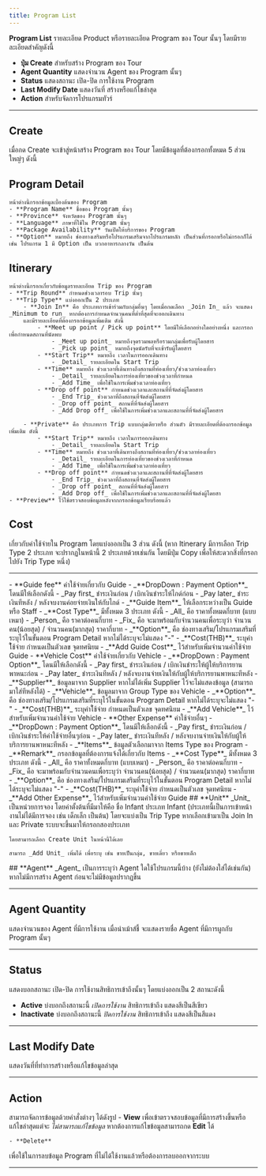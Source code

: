```yaml
---
title: Program List
---
```


**Program List** รายละเอียด Product หรือรายละเอียด Program ของ Tour นั้นๆ โดยมีรายละเอียดสำคัญดังนี้
- **ปุ่ม Create** สำหรับสร้าง Program ของ Tour 
- **Agent Quantity** แสดงจำนวน Agent ของ Program นั้นๆ
- **Status** แสดงสถานะ เปิด-ปิด การใช้งาน Program
- **Last Modify Date** แสดงวันที่ สร้างหรือแก้ไขล่าสุด
- **Action** สำหรับจัดการโปรแกรมทัวร์

---

## **Create**
เมื่อกด Create จะเข้าสู่หน้าสร้าง Program ของ Tour โดยมีข้อมูลที่ต้องกรอกทั้งหมด 5 ส่วนใหญ่ๆ ดังนี้


<Tabs className="unique-tabs">

<TabItem value="Program Detail">

## **Program Detail** 
    หน้าต่างนี้กรอกข้อมูลเบื้องต้นของ Program
    - **Program Name** ชื่อของ Program นั้นๆ
    - **Province** จังหวัดของ Program นั้นๆ
    - **Language** ภาษาที่ใช้ใน Program นั้นๆ
    - **Package Availability** วันเปิดให้บริการของ Program
    - **Option** หมายถึง ช่องทางเสริมหรือโปรแกรมเสริมจากโปรแกรมหลัก เป็นส่วนที่กรอกหรือไม่กรอกก็ได้ เช่น โปรแกรม 1 มี Option เป็น บวกอาหารกลางวัน เป็นต้น

    
</TabItem>

  <TabItem value="Itinerary">
  
## **Itinerary** 
    หน้าต่างนี้กรอกเกี่ยวกับข้อมูลรายละเอียด Trip ของ Program
    - **Trip Round** กำหนดช่วงเวลารอบ Trip นั้นๆ
    - **Trip Type** แบ่งออกเป็น 2 ประเภท
        - **Join In** คือ ประเภทการเข้าร่วมกับกลุ่มอื่นๆ โดยเมื่อกดเลือก _Join In_ แล้ว จะแสดง _Minimum to run_ หากต้องการกำหนดจำนวนคนที่ต่ำที่สุดที่จะออกเดินทาง
        และมีรายละเอียดที่ต้องกรอกข้อมูลเพิ่มเติม ดังนี้
            - **Meet up point / Pick up point** โดยมีให้เลือกอย่างใดอย่างหนึ่ง และกรอกเพื่อกำหนดสถานที่นัดพบ
                - _Meet up point_ หมายถึงจุดรวมพลหรือรวมกลุ่มเพื่อรับผู้โดยสาร
                - _Pick up point_ หมายถึงจุดนัดรับที่จะเข้ารับผู้โดยสาร
            - **Start Trip** หมายถึง เวลาในการออกเดินทาง
                - _Detail_ รายละเอียดใน Start Trip
            - **Time** หมายถึง ช่วงเวลาที่เดินทางถึงสถานที่ท่องเที่ยว/ช่วงเวลาท่องเที่ยว
                - _Detail_ รายละเอียดในการท่องเที่ยวของช่วงเวลาที่กำหนด
                - _Add Time_ เพื่อใช้ในการเพิ่มช่วงเวลาท่องเที่ยว
            - **Drop off point** กำหนดช่วงเวลาและสถานที่ที่จัดส่งผู้โดยสาร
                - _End Trip_ ช่วงเวลาที่ถึงสถานที่จัดส่งผู้โดยสาร
                - _Drop off point_ สถานที่ที่จัดส่งผู้โดยสาร
                - _Add Drop off_ เพื่อใช้ในการเพิ่มช่วงเวลาและสถานที่ที่จัดส่งผู้โดยสาร
            
        - **Private** คือ ประเภทการ Trip แบบกลุ่มเดียวหรือ ส่วนตัว มีรายละเอียดที่ต้องกรอกข้อมูลเพิ่มเติม ดังนี้
            - **Start Trip** หมายถึง เวลาในการออกเดินทาง
                - _Detail_ รายละเอียดใน Start Trip
            - **Time** หมายถึง ช่วงเวลาที่เดินทางถึงสถานที่ท่องเที่ยว/ช่วงเวลาท่องเที่ยว
                - _Detail_ รายละเอียดในการท่องเที่ยวของช่วงเวลาที่กำหนด
                - _Add Time_ เพื่อใช้ในการเพิ่มช่วงเวลาท่องเที่ยว
            - **Drop off point** กำหนดช่วงเวลาและสถานที่ที่จัดส่งผู้โดยสาร
                - _End Trip_ ช่วงเวลาที่ถึงสถานที่จัดส่งผู้โดยสาร
                - _Drop off point_ สถานที่ที่จัดส่งผู้โดยสาร
                - _Add Drop off_ เพื่อใช้ในการเพิ่มช่วงเวลาและสถานที่ที่จัดส่งผู้โดยสา
    - **Preview** ไว้ใช้ตรวจสอบข้อมูลหลังจากกรอกข้อมูลเรียบร้อยแล้ว
    
</TabItem>

  <TabItem value="Cost">
  
 ## **Cost** 
เกี่ยวกับค่าใช้จ่ายใน Program โดยแบ่งออกเป็น 3 ส่วน ดังนี้ (หาก Itinerary มีการเลือก Trip Type 2 ประเภท จะปรากฏในหน้านี้ 2 ประเภทด้วยเช่นกัน โดยมีปุ่ม Copy เพื่อให้สะดวกสิ่งที่กรอกไปยัง Trip Type หนึ่ง)

---
<Tabs>
  <TabItem value="Guide" label="Guide" default>
    - **Guide fee** ค่าใช้จ่ายเกี่ยวกับ Guide
            - _**DropDown : Payment Option**_ โดนมีให้เลือกดังนี้
                - _Pay first_ ชำระเงินก่อน / เบิกเงินชำระให้ไกด์ก่อน
                - _Pay later_ ชำระเงินทีหลัง / หลังจบงานค่อยจ่ายเงินให้กับไกด์
            - _**Guide Item**_ ให้เลือกระหว่างเป็น Guide หรือ Staff
            - _**Cost Type**_ มีทั้งหมด 3 ประเภท ดังนี้
                - _All_ คือ ราคาทั้งหมดกี่บาท (แบบเหมา)
                - _Person_ คือ ราคาต่อคนกี่บาท
                - _Fix_ คือ จะมาพร้อมกับจำนวนคนเพื่อระบุว่า จำนวนคน(น้อยสุด) / จำนวนคน(มากสุด) ราคากี่บาท
            - _**Option**_ คือ ช่องทางเสริม/โปรแกรมเสริมที่ระบุไว้ในขั้นตอน Program Detail หากไม่ได้ระบุจะไม่แสดง "-" 
            - _**Cost(THB)**_ ระบุค่าใ้ช้จ่าย กำหนดเป็นตัวเลข จุดทศนิยม
            - _**Add Guide Cost**_ ไว้สำหรับเพิ่มจำนวนค่าใช้จ่าย Guide
  </TabItem>
  <TabItem value="Vehicle" label="Vehicle">
    - **Vehicle Cost** ค่าใช้จ่ายเกี่ยวกับ Vehicle
            - _**DropDown : Payment Option**_ โดนมีให้เลือกดังนี้
                - _Pay first_ ชำระเงินก่อน / เบิกเงินชำระให้ผู้ให้บริการยานพาหนะก่อน
                - _Pay later_ ชำระเงินทีหลัง / หลังจบงานจ่ายเงินให้กับผู้ให้บริการยานพาหนะทีหลัง
            - _**Supplier**_ ข้อมูลมาจาก Supplier หากไม่่ได้เพิ่ม Supplier ไว้จะไม่แสดงข้อมูล (สามารถมาใส่ทีหลังได้)
            - _**Vehicle**_ ข้อมูลมาจาก Group Type ของ Vehicle
            - _**Option**_ คือ ช่องทางเสริม/โปรแกรมเสริมที่ระบุไว้ในขั้นตอน Program Detail หากไม่ได้ระบุจะไม่แสดง "-" 
            - _**Cost(THB)**_ ระบุค่าใ้ช้จ่าย กำหนดเป็นตัวเลข จุดทศนิยม
            - _**Add Vehicle**_ ไว้สำหรับเพิ่มจำนวนค่าใช้จ่าย Vehicle
  </TabItem>
  <TabItem value="OtherEx" label="Other Expense">
    - **Other Expense** ค่าใช้จ่ายอื่นๆ
            - _**DropDown : Payment Option**_ โดนมีให้เลือกดังนี้
                - _Pay first_ ชำระเงินก่อน / เบิกเงินชำระให้ค่าใช้จ่ายอื่นๆก่อน
                - _Pay later_ ชำระเงินทีหลัง / หลังจบงานจ่ายเงินให้กับผู้ให้บริการยานพาหนะทีหลัง
            - _**Items**_ ข้อมูลตัวเลือกมาจาก Items Type ของ Program
            - _**Remark**_ กรอกข้อมูลที่ต้องการแจ้งได้เกี่ยวกับ Items
            - _**Cost Type**_ มีทั้งหมด 3 ประเภท ดังนี้
                - _All_ คือ ราคาทั้งหมดกี่บาท (แบบเหมา)
                - _Person_ คือ ราคาต่อคนกี่บาท
                - _Fix_ คือ จะมาพร้อมกับจำนวนคนเพื่อระบุว่า จำนวนคน(น้อยสุด) / จำนวนคน(มากสุด) ราคากี่บาท
            - _**Option**_ คือ ช่องทางเสริม/โปรแกรมเสริมที่ระบุไว้ในขั้นตอน Program Detail หากไม่ได้ระบุจะไม่แสดง "-" 
            - _**Cost(THB)**_ ระบุค่าใ้ช้จ่าย กำหนดเป็นตัวเลข จุดทศนิยม
            - _**Add Other Expense**_ ไว้สำหรับเพิ่มจำนวนค่าใช้จ่าย Guide
  </TabItem>

</Tabs>
  </TabItem>
  <TabItem value="Unit">
## **Unit**
    _Unit_ เป็นหน่วยการจอง โดยค่าตั้งต้นที่มีมาให้คือ ชื่อ Infant ประเภท Infant (ประเภทนี้เป็นการเข้าหน้างานไม่ได้มีการจอง เช่น เด็กเล็ก เป็นต้น)
    โดยจะแบ่งเป็น Trip Type หากเลือกเข้ามาเป็น Join In และ Private ระบบจะขึ้นมาให้กรอกสองประเภท 

    โดยสามารถเลือก Create Unit ในหน้านี้ได้เลย
    
    สามารถ _Add Unit_ เพิ่มได้ เพื่อระบุ เช่น ขายเป็นกลุ่ม, ขายเดี่ยว หรือขายเด็ก 
  </TabItem>
  <TabItem value="Agent">
## **Agent**
    _Agent_ เป็นการระบุว่า Agent ใดใช้โปรแกรมนี้บ้าง (ยังไม่ต้องใส่ได้เช่นกัน) หากไม่มีการสร้าง Agent ก่อนจะไม่มีข้อมูลปรากฏขึ้น
  </TabItem>
</Tabs>

---

## **Agent Quantity**
แสดงจำนวนของ Agent ที่มีการใช้งาน เมื่อนำเม้าส์ชี้ จะแสดงรายชื่อ Agent ที่มีการผูกกับ Program นั้นๆ

---

## **Status**
แสดงบอกสถานะ เปิด-ปิด การใช้งานสิทธิการเข้าถึงนั้นๆ โดยแบ่งออกเป็น 2 สถานะดังนี้
- **Active** บ่งบอกถึงสถานะนี้ _เปิดการใช้งาน_ สิทธิการเข้าถึง แสดงสีเป็นสีเขียว
- **Inactivate** บ่งบอกถึงสถานะนี้ _ปิดการใช้งาน_ สิทธิการเข้าถึง แสดงสีเป็นสีแดง

---

## **Last Modify Date**
แสดงวันที่ที่ทำการสร้างหรือแก้ไขข้อมูลล่าสุด

---

## **Action**
สามารถจัดการข้อมูลด้วยคำสั่งต่างๆ ได้ดังรูป
    - **View**
เพื่อเข้าตรวจสอบข้อมูลที่มีการสร้างขึ้นหรือแก้ไขล่าสุดแต่จะ _ไม่สามารถแก้ไขข้อมูล_  หากต้องการแก้ไขข้อมูลสามารถกด **Edit** ได้ 

    - **Delete**
เพื่อใช้ในการลบข้อมูล Program ที่ไม่ได้ใช้งานแล้วหรือต้องการลบออกจากระบบ   
        
---
        
